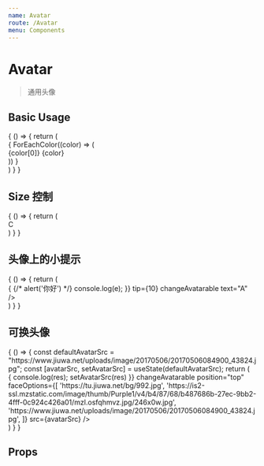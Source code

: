 ```yaml
---
name: Avatar
route: /Avatar
menu: Components
---
```



# Avatar

> 通用头像

## Basic Usage

<Playground className="bg_default p10">
  {
    () => {
      return (
        <div className="layout">
          {
            ForEachColor((color) => (
              <div className="mb10 mr10" style={{width: '18%'}}>
                <Avatar
                  color={color}
                  className="mr10">
                  {color[0]}
                </Avatar>  
                {color}
              </div>            
            ))
          }
        </div>
      )
    }
  }
</Playground>

## Size 控制

<Playground>
  {
    () => {
      return (
        <div>
          <Avatar
            className="mr10"
            size={30}
            text="A" />
          <Avatar
            color="red"
            size={50}
            className="mr10"
            text="B" />
          <Avatar
            color="green"
            size={70}
            className="mr10">
            C
          </Avatar>       
        </div>
      )
    }
  }
</Playground>

## 头像上的小提示

<Playground>
  {
    () => {
      return (
        <div>
          <Avatar
            size={100}
            onChangeAvatar={e => {
              {/* alert('你好') */}
              console.log(e);
            }}
            tip={10}
            changeAvatarable
            text="A" />
        </div>
      )
    }
  }
</Playground>

## 可换头像

<Playground>
  {
    () => {
      const defaultAvatarSrc = "https://www.jiuwa.net/uploads/image/20170506/20170506084900_43824.jpg";
      const [avatarSrc, setAvatarSrc] = useState(defaultAvatarSrc);
      return (
        <div>
          <Avatar
            size={100}
            onChangeAvatar={res => {
              console.log(res);
              setAvatarSrc(res)
            }}
            changeAvatarable
            position="top"
            faceOptions={[
              'https://tu.jiuwa.net/bg/992.jpg',
              'https://is2-ssl.mzstatic.com/image/thumb/Purple1/v4/b4/87/68/b487686b-27ec-9bb2-4fff-0c924c426a01/mzl.osfqhmvz.jpg/246x0w.jpg',
              'https://www.jiuwa.net/uploads/image/20170506/20170506084900_43824.jpg',
            ]}
            src={avatarSrc} />
        </div>
      )
    }
  }
</Playground>

## Props

<Props of={Avatar} />
